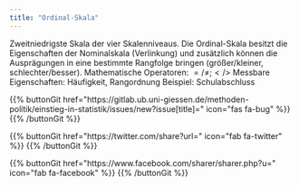 ```yaml
---
title: "Ordinal-Skala"
---
```


Zweitniedrigste Skala der vier Skalenniveaus.
Die Ordinal-Skala besitzt die Eigenschaften der Nominalskala (Verlinkung) und zusätzlich können die Ausprägungen in eine bestimmte Rangfolge bringen (größer/kleiner, schlechter/besser).
Mathematische Operatoren: $= / ≠ ; < / >$
Messbare Eigenschaften: Häufigkeit, Rangordnung
Beispiel: Schulabschluss

{{% buttonGit href=\"https\:\/\/gitlab.ub.uni-giessen.de\/methoden-politik\/einstieg-in-statistik\/issues\/new?issue[title]=\" icon=\"fas fa-bug\" %}} {{% /buttonGit %}} 

{{% buttonGit href=\"https\:\/\/twitter.com\/share?url=\" icon=\"fab fa-twitter\" %}} {{% /buttonGit %}}

{{% buttonGit href=\"https\:\/\/www.facebook.com\/sharer\/sharer.php?u=\" icon=\"fab fa-facebook\" %}} {{% /buttonGit %}}
